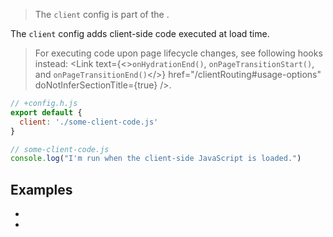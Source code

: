 
> The `client` config is part of the <Link text="V1 design" href="/migration/v1-design" />.

The `client` config adds client-side code executed at load time.

> For executing code upon page lifecycle changes, see following hooks instead: <Link text={<><code>onHydrationEnd()</code>, <code>onPageTransitionStart()</code>, and <code>onPageTransitionEnd()</code></>} href="/clientRouting#usage-options" doNotInferSectionTitle={true} />.

```js
// +config.h.js
export default {
  client: './some-client-code.js'
}
```

```js
// some-client-code.js
console.log("I'm run when the client-side JavaScript is loaded.")
```

## Examples

* <RepoLink path="/examples/render-modes-v1/pages/html-js/+client.js" />
* <Link href="/render-modes#html-only" />

